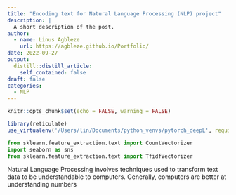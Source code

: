 ```yaml
---
title: "Encoding text for Natural Language Processing (NLP) project"
description: |
  A short description of the post.
author:
  - name: Linus Agbleze
    url: https://agbleze.github.io/Portfolio/
date: 2022-09-27
output:
  distill::distill_article:
    self_contained: false
draft: false
categories:
  - NLP 
---
```



```r
knitr::opts_chunk$set(echo = FALSE, warning = FALSE)
```



```r
library(reticulate)
use_virtualenv('/Users/lin/Documents/python_venvs/pytorch_deepL', required=TRUE)


```



```python
from sklearn.feature_extraction.text import CountVectorizer
import seaborn as sns
from sklearn.feature_extraction.text import TfidfVectorizer


```

Natural Language Processing involves techniques used to transform text data to be understandable to computers. Generally, computers are better at understanding numbers 





